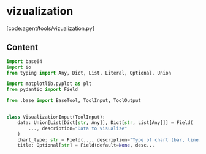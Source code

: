 # vizualization

[code:agent/tools/vizualization.py]

## Content

```python
import base64
import io
from typing import Any, Dict, List, Literal, Optional, Union

import matplotlib.pyplot as plt
from pydantic import Field

from .base import BaseTool, ToolInput, ToolOutput


class VisualizationInput(ToolInput):
    data: Union[List[Dict[str, Any]], Dict[str, List[Any]]] = Field(
        ..., description="Data to visualize"
    )
    chart_type: str = Field(..., description="Type of chart (bar, line, scatter, pie, etc.)")
    title: Optional[str] = Field(default=None, desc...
```